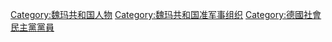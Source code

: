 [[Category:魏玛共和国人物|Category:魏玛共和国人物]]
[[Category:魏玛共和国准军事组织|Category:魏玛共和国准军事组织]]
[[Category:德國社會民主黨黨員|Category:德國社會民主黨黨員]]